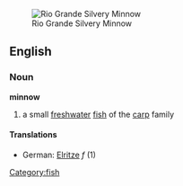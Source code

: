 [[Image:Minnow up close2.jpg|thumb|right|Rio Grande Silvery Minnow]]
==English==

===Noun===
'''minnow'''
# a small [[freshwater]] [[fish]] of the [[carp]] family

====Translations====
*German: [[Elritze]] ''f'' (1)

[[Category:fish]]